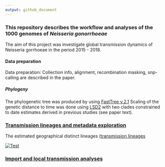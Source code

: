 ```yaml
---
output: github_document
---
```


### This repository describes the workflow and analyses of the 1000 genomes of *Neisseria gonorrhoeae*

The aim of this project was investigate global transmission dynamics of Neisseria gorrhoeae in the period 2015 - 2018. 

#### Data preparation
Data preparation: Collection info, alignment, recombination masking, snp-calling are described in the paper. 

##### Phylogeny
The phylogenetic tree was produced by using [FastTree v.2.1](https://doi.org/10.1371/journal.pone.0009490)
Scaling of the genetic distance to time was done using [LSD2](https://doi.org/10.1093/sysbio/syv068) with two clades constrained to date estimates derived in previous studies (see paper text). 

### [Transmission lineages and metadata exploration](https://magnunos.shinyapps.io/LineageHomology_Explorer/?_ga=2.205397328.1370338265.1637693506-226041197.1637248825)

The estimated geographical distinct lineages ([transmission lineages](https://www.science.org/doi/10.1126/science.abf2946)

[![Test](Files/TL_Explorer.png)](https://magnunos.shinyapps.io/LineageHomology_Explorer/?_ga=2.205397328.1370338265.1637693506-226041197.1637248825)

### [Import and local transmission analyses](Analyses/03_import_analysis.md)